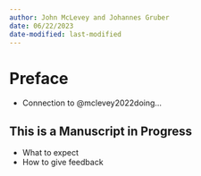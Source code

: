 ```yaml
---
author: John McLevey and Johannes Gruber
date: 06/22/2023
date-modified: last-modified
---
```


# Preface {.unnumbered}

- Connection to @mclevey2022doing...

:::{.callout-warning}
## This is a Manuscript in Progress
- What to expect   
- How to give feedback
:::
